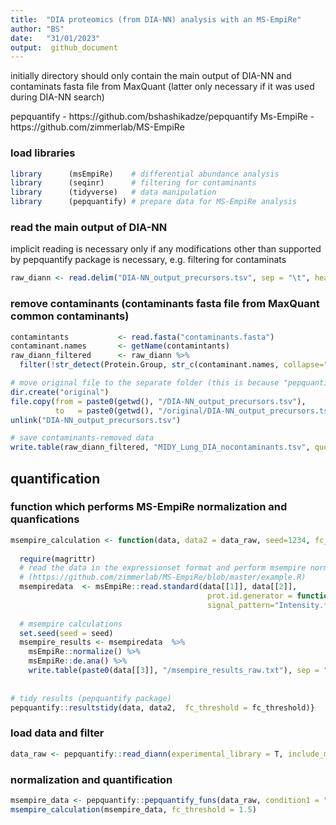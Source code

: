 ```yaml
---
title:  "DIA proteomics (from DIA-NN) analysis with an MS-EmpiRe"
author: "BS"
date:   "31/01/2023"
output:  github_document
---
```


initially directory should only contain the main output of DIA-NN and contaminats fasta file from MaxQuant (latter only necessary if it was used during DIA-NN search)

pepquantify - https://github.com/bshashikadze/pepquantify
Ms-EmpiRe   - https://github.com/zimmerlab/MS-EmpiRe

### load libraries
```r
library      (msEmpiRe)    # differential abundance analysis
library      (seqinr)      # filtering for contaminants
library      (tidyverse)   # data manipulation
library      (pepquantify) # prepare data for MS-EmpiRe analysis
```


### read the main output of DIA-NN
implicit reading is necessary only if any modifications other than supported by pepquantify package is necessary, e.g. filtering for contaminats
```r
raw_diann <- read.delim("DIA-NN_output_precursors.tsv", sep = "\t", header = T) #can be downloaded from PRIDE repository
```


### remove contaminants (contaminants fasta file from MaxQuant common contaminants)
```r
contamintants           <- read.fasta("contaminants.fasta")
contaminant.names       <- getName(contamintants) 
raw_diann_filtered      <- raw_diann %>% 
  filter(!str_detect(Protein.Group, str_c(contaminant.names, collapse="|")))

# move original file to the separate folder (this is because "pepquantify" will read automatically largest tsv file so it is necessary to leave only filtered data in the main directory)
dir.create("original")
file.copy(from = paste0(getwd(), "/DIA-NN_output_precursors.tsv"),
          to   = paste0(getwd(), "/original/DIA-NN_output_precursors.tsv"))
unlink("DIA-NN_output_precursors.tsv")

# save contaminants-removed data
write.table(raw_diann_filtered, "MIDY_Lung_DIA_nocontaminants.tsv", quote = F, sep = "\t", row.names = F)
```


## quantification
### function which performs MS-EmpiRe normalization and quanfications
```r
msempire_calculation <- function(data, data2 = data_raw, seed=1234, fc_threshold = 1.5) {
  
  require(magrittr)
  # read the data in the expressionset format and perform msempire normalization and quantification  
  # (https://github.com/zimmerlab/MS-EmpiRe/blob/master/example.R)
  msempiredata  <- msEmpiRe::read.standard(data[[1]], data[[2]],
                                            prot.id.generator = function(pep) unlist(strsplit(pep, "\\.[0-9]*$"))[1],
                                            signal_pattern="Intensity.*")
  
  # msempire calculations
  set.seed(seed = seed)
  msempire_results <- msempiredata  %>%
    msEmpiRe::normalize() %>%
    msEmpiRe::de.ana() %>%
    write.table(paste0(data[[3]], "/msempire_results_raw.txt"), sep = "\t", row.names = F)
  
  
# tidy results (pepquantify package)
pepquantify::resultstidy(data, data2,  fc_threshold = fc_threshold)}
```


### load data and filter
```r
data_raw <- pepquantify::read_diann(experimental_library = T, include_mod_in_pepreport = T)
```


### normalization and quantification
```r
msempire_data <- pepquantify::pepquantify_funs(data_raw, condition1 = "MIDY", condition2 = "WT", imputation = TRUE)
msempire_calculation(msempire_data, fc_threshold = 1.5)
```






